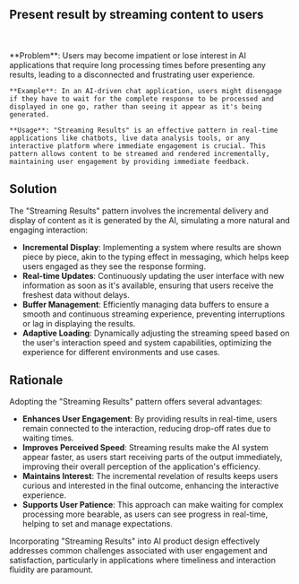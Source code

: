 
## Present result by streaming content to users

<br />
<div className='w-full grid grid-cols-1 md:grid-cols-2 gap-x-4 gap-y-8'>
  <SampleUI
    src={ChatGPT}
    appName='ChatGPT'
    desc="Text responses in ChatGPT are displayed in typing effect. This is the most popular way of presenting textual content in chatbots. This helps in creating a conversational feel and maintaining user engagement, also reduce the cognitive load of reading long responses."
    productUrl='https://www.chat.openai.com'
  />
   <SampleUI
      src={Perplexity}
      appName='Perplexity'
      desc="Perplexity provide textual response together rich interaction elements like buttons, images, and more. This helps in providing more context to the user and make the response more engaging. This can be useful in providing more information or options to the user."
      productUrl='https://perplexity.ai/'
   />
     <SampleUI
    src={Framer}
    appName="Framer no-code website builder"
    desc='Textual resonses in Framer are displayed right in the place users request for. This helps in providing context to the user and make the response more engaging. This is a popular pattern when building app that provide inline information.'
    productUrl='https://www.framer.com/'
  />

</div>

<br />

<div className="border border-neutral-200 dark:border-neutral-700 bg-neutral-50 dark:bg-neutral-800 p-8 rounded-lg">
    **Problem**: Users may become impatient or lose interest in AI applications that require long processing times before presenting any results, leading to a disconnected and frustrating user experience.
    
    **Example**: In an AI-driven chat application, users might disengage if they have to wait for the complete response to be processed and displayed in one go, rather than seeing it appear as it's being generated.

    **Usage**: "Streaming Results" is an effective pattern in real-time applications like chatbots, live data analysis tools, or any interactive platform where immediate engagement is crucial. This pattern allows content to be streamed and rendered incrementally, maintaining user engagement by providing immediate feedback.

</div>

## Solution

The "Streaming Results" pattern involves the incremental delivery and display of content as it is generated by the AI, simulating a more natural and engaging interaction:

- **Incremental Display**: Implementing a system where results are shown piece by piece, akin to the typing effect in messaging, which helps keep users engaged as they see the response forming.
- **Real-time Updates**: Continuously updating the user interface with new information as soon as it's available, ensuring that users receive the freshest data without delays.
- **Buffer Management**: Efficiently managing data buffers to ensure a smooth and continuous streaming experience, preventing interruptions or lag in displaying the results.
- **Adaptive Loading**: Dynamically adjusting the streaming speed based on the user's interaction speed and system capabilities, optimizing the experience for different environments and use cases.

## Rationale

Adopting the "Streaming Results" pattern offers several advantages:

- **Enhances User Engagement**: By providing results in real-time, users remain connected to the interaction, reducing drop-off rates due to waiting times.
- **Improves Perceived Speed**: Streaming results make the AI system appear faster, as users start receiving parts of the output immediately, improving their overall perception of the application's efficiency.
- **Maintains Interest**: The incremental revelation of results keeps users curious and interested in the final outcome, enhancing the interactive experience.
- **Supports User Patience**: This approach can make waiting for complex processing more bearable, as users can see progress in real-time, helping to set and manage expectations.

Incorporating "Streaming Results" into AI product design effectively addresses common challenges associated with user engagement and satisfaction, particularly in applications where timeliness and interaction fluidity are paramount.
